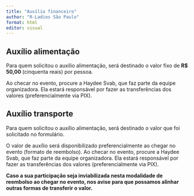 ```yaml
---
title: "Auxílio financeiro"
author: "R-Ladies São Paulo"
format: html
editor: visual
---
```


## Auxílio alimentação

Para quem solicitou o auxílio alimentação, será destinado o valor fixo de **R\$ 50,00** (cinquenta reais) por pessoa.

Ao checar no evento, procure a Haydee Svab, que faz parte da equipe organizadora. Ela estará responsável por fazer as transferências dos valores (preferencialmente via PIX).

## Auxílio transporte

Para quem solicitou o auxílio alimentação, será destinado o valor que foi solicitado no formulário.

O valor de auxílio será disponibilizado preferencialmente ao chegar no evento (formato de reembolso). Ao checar no evento, procure a Haydee Svab, que faz parte da equipe organizadora. Ela estará responsável por fazer as transferências dos valores (preferencialmente via PIX).

**Caso a sua participação seja inviabilizada nesta modalidade de reembolso ao chegar no evento, nos avise para que possamos alinhar outras formas de transferir o valor.**
